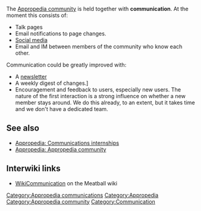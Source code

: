 {{topic header| default.png | Appropedia communications }}
The [[A:Appropedia community|Appropedia community]] is held together with '''communication'''. At the moment this consists of:
* Talk pages
* Email notifications to page changes.
* [[A:Social media|Social media]]
* Email and IM between members of the community who know each other. 

Communication could be greatly improved with:
* A [[A:newsletter|newsletter]]
* A weekly digest of changes.]
* Encouragement and feedback to users, especially new users. The nature of the first interaction is a strong influence on whether a new member stays around. We do this already, to an extent, but it takes time and we don't have a dedicated team.

== See also ==

* [[Appropedia: Communications internships]]
* [[Appropedia: Appropedia community]]


== Interwiki links ==

* [http://meatballwiki.org/wiki/WikiCommunication WikiCommunication] on the Meatball wiki


{{stub}}

[[Category:Appropedia communications]]
[[Category:Appropedia]]
[[Category:Appropedia community]]
[[Category:Communication]]
